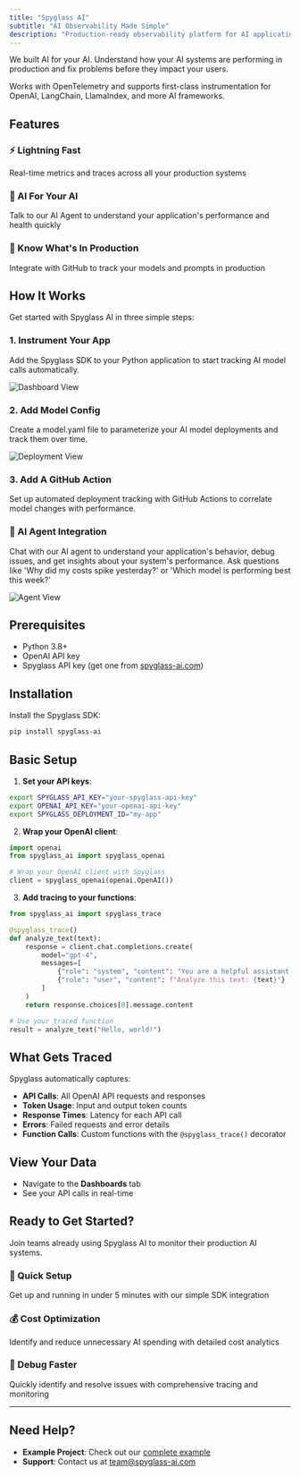 ```yaml
---
title: "Spyglass AI"
subtitle: "AI Observability Made Simple"
description: "Production-ready observability platform for AI applications. Monitor, trace, and optimize your LLM deployments with real-time insights."
---
```


We built AI for your AI. Understand how your AI systems are performing in production and fix problems before they impact your users.

Works with OpenTelemetry and supports first-class instrumentation for OpenAI, LangChain, LlamaIndex, and more AI frameworks.

## Features

### ⚡ Lightning Fast
Real-time metrics and traces across all your production systems

### 🧠 AI For Your AI
Talk to our AI Agent to understand your application's performance and health quickly

### 👀 Know What's In Production
Integrate with GitHub to track your models and prompts in production

## How It Works

Get started with Spyglass AI in three simple steps:

### 1. Instrument Your App
Add the Spyglass SDK to your Python application to start tracking AI model calls automatically.

![Dashboard View](../../assets/dashboard-view.png)

### 2. Add Model Config  
Create a model.yaml file to parameterize your AI model deployments and track them over time.

![Deployment View](../../assets/deployment-view.png)

### 3. Add A GitHub Action
Set up automated deployment tracking with GitHub Actions to correlate model changes with performance.

### 🤖 AI Agent Integration
Chat with our AI agent to understand your application's behavior, debug issues, and get insights about your system's performance. Ask questions like 'Why did my costs spike yesterday?' or 'Which model is performing best this week?'

![Agent View](../../assets/agent-view.png)

## Prerequisites

- Python 3.8+
- OpenAI API key
- Spyglass API key (get one from [spyglass-ai.com](https://spyglass-ai.com))

## Installation

Install the Spyglass SDK:

```bash
pip install spyglass-ai
```

## Basic Setup

1. **Set your API keys**:

```bash
export SPYGLASS_API_KEY="your-spyglass-api-key"
export OPENAI_API_KEY="your-openai-api-key"
export SPYGLASS_DEPLOYMENT_ID="my-app"
```

2. **Wrap your OpenAI client**:

```python
import openai
from spyglass_ai import spyglass_openai

# Wrap your OpenAI client with Spyglass
client = spyglass_openai(openai.OpenAI())
```

3. **Add tracing to your functions**:

```python
from spyglass_ai import spyglass_trace

@spyglass_trace()
def analyze_text(text):
    response = client.chat.completions.create(
        model="gpt-4",
        messages=[
            {"role": "system", "content": "You are a helpful assistant."},
            {"role": "user", "content": f"Analyze this text: {text}"}
        ]
    )
    return response.choices[0].message.content

# Use your traced function
result = analyze_text("Hello, world!")
```

## What Gets Traced

Spyglass automatically captures:

- **API Calls**: All OpenAI API requests and responses
- **Token Usage**: Input and output token counts
- **Response Times**: Latency for each API call
- **Errors**: Failed requests and error details
- **Function Calls**: Custom functions with the `@spyglass_trace()` decorator

## View Your Data

- Navigate to the **Dashboards** tab
- See your API calls in real-time

## Ready to Get Started?

Join teams already using Spyglass AI to monitor their production AI systems.

### 🚀 Quick Setup
Get up and running in under 5 minutes with our simple SDK integration

### 💰 Cost Optimization  
Identify and reduce unnecessary AI spending with detailed cost analytics

### 🔧 Debug Faster
Quickly identify and resolve issues with comprehensive tracing and monitoring

---

## Need Help?

- **Example Project**: Check out our [complete example](https://github.com/Spyglass-AI/spyglass-repos/tree/main/example-project)
- **Support**: Contact us at [team@spyglass-ai.com](mailto:team@spyglass-ai.com) 
